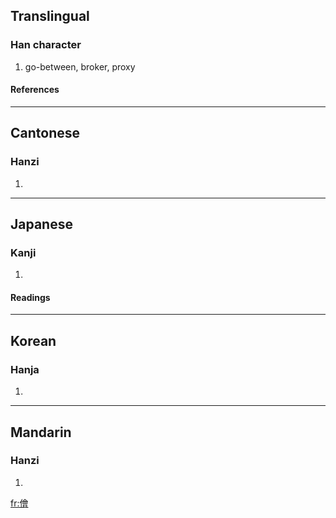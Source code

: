 {{see|侩}}

==Translingual==
===Han character===
{{Han char|rn=9|rad=人|as=13|sn=15|four=2826<sub>6</sub>|canj=人人一日 (OOMA)}}
# go-between, broker, proxy
====References====
{{Han ref|kx=0119.110|dkj=01189|dj=0252.100|hdz=10226.070|uh=5108|ud=20744|bh=BBFB|bd=48123}}
----
==Cantonese==
===Hanzi===
{{yue-hanzi|jyut=|y=kui2}}
# {{defn|Cantonese}}
----
==Japanese==
===Kanji===
{{ja-kanji|grade=|rs=人13}}
# {{defn|Japanese}}
====Readings====
{{ja-readings|on=[[かい]] (kai), [[け]] (ke)|kun=[[なかがい]] (nakagai)}}
----
==Korean==
===Hanja===
{{ko-hanja|hangeul=괴|rv=goe|mr=koe}}
# {{defn|Korean}}
----
==Mandarin==
===Hanzi===
{{cmn-hanzi|sim=侩|pin=[[kuài]] (kuai4)|wg=k'uai<sup>4</sup>}}
# {{defn|Mandarin}}

[[fr:儈]]